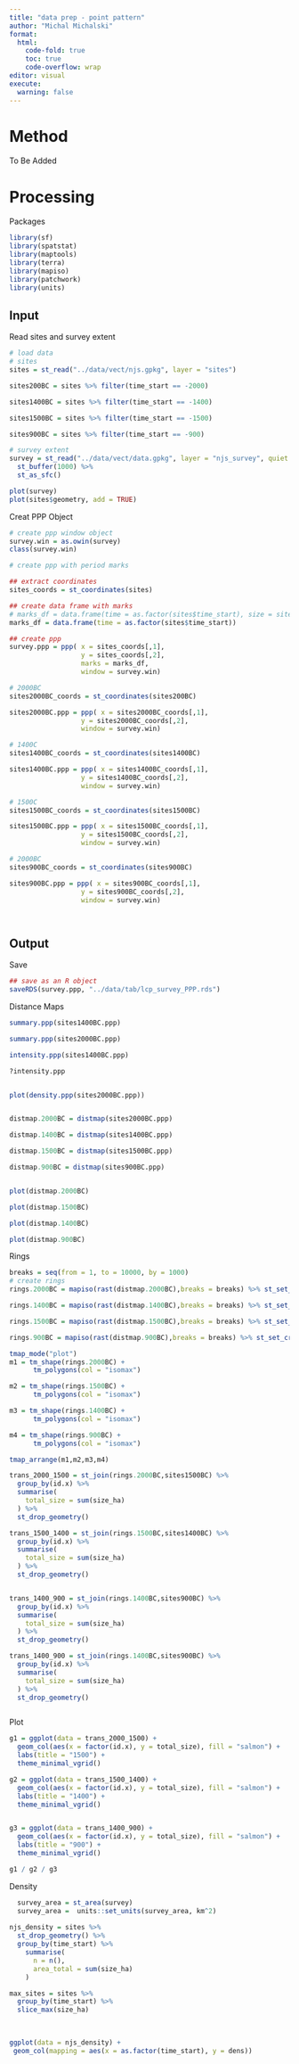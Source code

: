 ```yaml
---
title: "data prep - point pattern"
author: "Michal Michalski"
format: 
  html:
    code-fold: true
    toc: true
    code-overflow: wrap
editor: visual
execute: 
  warning: false
---
```


# Method

To Be Added

# Processing

Packages

```r

library(sf)
library(spatstat)
library(maptools)
library(terra)
library(mapiso)
library(patchwork)
library(units)


```

## Input

Read sites and survey extent

```r

# load data
# sites
sites = st_read("../data/vect/njs.gpkg", layer = "sites")

sites200BC = sites %>% filter(time_start == -2000)

sites1400BC = sites %>% filter(time_start == -1400)

sites1500BC = sites %>% filter(time_start == -1500)

sites900BC = sites %>% filter(time_start == -900)

# survey extent
survey = st_read("../data/vect/data.gpkg", layer = "njs_survey", quiet = TRUE ) %>%
  st_buffer(1000) %>% 
  st_as_sfc()

plot(survey)
plot(sites$geometry, add = TRUE)

```

Creat PPP Object

```r

# create ppp window object
survey.win = as.owin(survey)
class(survey.win)

# create ppp with period marks

## extract coordinates
sites_coords = st_coordinates(sites)

## create data frame with marks
# marks_df = data.frame(time = as.factor(sites$time_start), size = sites$size_ha)
marks_df = data.frame(time = as.factor(sites$time_start))

## create ppp
survey.ppp = ppp( x = sites_coords[,1], 
                  y = sites_coords[,2], 
                  marks = marks_df,
                  window = survey.win)

# 2000BC
sites2000BC_coords = st_coordinates(sites200BC)

sites2000BC.ppp = ppp( x = sites2000BC_coords[,1], 
                  y = sites2000BC_coords[,2], 
                  window = survey.win)

# 1400C
sites1400BC_coords = st_coordinates(sites1400BC)

sites1400BC.ppp = ppp( x = sites1400BC_coords[,1], 
                  y = sites1400BC_coords[,2], 
                  window = survey.win)

# 1500C
sites1500BC_coords = st_coordinates(sites1500BC)

sites1500BC.ppp = ppp( x = sites1500BC_coords[,1], 
                  y = sites1500BC_coords[,2], 
                  window = survey.win)

# 2000BC
sites900BC_coords = st_coordinates(sites900BC)

sites900BC.ppp = ppp( x = sites900BC_coords[,1], 
                  y = sites900BC_coords[,2], 
                  window = survey.win)




```

## Output

Save

```r

## save as an R object
saveRDS(survey.ppp, "../data/tab/lcp_survey_PPP.rds")

```

Distance Maps

```r

summary.ppp(sites1400BC.ppp)

summary.ppp(sites2000BC.ppp)

intensity.ppp(sites1400BC.ppp)

?intensity.ppp


plot(density.ppp(sites2000BC.ppp))


distmap.2000BC = distmap(sites2000BC.ppp)

distmap.1400BC = distmap(sites1400BC.ppp)

distmap.1500BC = distmap(sites1500BC.ppp)

distmap.900BC = distmap(sites900BC.ppp)


plot(distmap.2000BC)

plot(distmap.1500BC)

plot(distmap.1400BC)

plot(distmap.900BC)

```

Rings

```r


breaks = seq(from = 1, to = 10000, by = 1000)
# create rings
rings.2000BC = mapiso(rast(distmap.2000BC),breaks = breaks) %>% st_set_crs(st_crs(sites))

rings.1400BC = mapiso(rast(distmap.1400BC),breaks = breaks) %>% st_set_crs(st_crs(sites))

rings.1500BC = mapiso(rast(distmap.1500BC),breaks = breaks) %>% st_set_crs(st_crs(sites))

rings.900BC = mapiso(rast(distmap.900BC),breaks = breaks) %>% st_set_crs(st_crs(sites))

tmap_mode("plot")
m1 = tm_shape(rings.2000BC) +
      tm_polygons(col = "isomax")

m2 = tm_shape(rings.1500BC) +
      tm_polygons(col = "isomax")

m3 = tm_shape(rings.1400BC) +
      tm_polygons(col = "isomax")

m4 = tm_shape(rings.900BC) +
      tm_polygons(col = "isomax")

tmap_arrange(m1,m2,m3,m4)

```

```r


trans_2000_1500 = st_join(rings.2000BC,sites1500BC) %>% 
  group_by(id.x) %>% 
  summarise(
    total_size = sum(size_ha)
  ) %>% 
  st_drop_geometry()

trans_1500_1400 = st_join(rings.1500BC,sites1400BC) %>% 
  group_by(id.x) %>% 
  summarise(
    total_size = sum(size_ha)
  ) %>% 
  st_drop_geometry()


trans_1400_900 = st_join(rings.1400BC,sites900BC) %>% 
  group_by(id.x) %>% 
  summarise(
    total_size = sum(size_ha)
  ) %>% 
  st_drop_geometry()

trans_1400_900 = st_join(rings.1400BC,sites900BC) %>% 
  group_by(id.x) %>% 
  summarise(
    total_size = sum(size_ha)
  ) %>% 
  st_drop_geometry()



```

Plot

```r

g1 = ggplot(data = trans_2000_1500) +
  geom_col(aes(x = factor(id.x), y = total_size), fill = "salmon") +
  labs(title = "1500") +
  theme_minimal_vgrid()

g2 = ggplot(data = trans_1500_1400) +
  geom_col(aes(x = factor(id.x), y = total_size), fill = "salmon") +
  labs(title = "1400") +
  theme_minimal_vgrid()


g3 = ggplot(data = trans_1400_900) +
  geom_col(aes(x = factor(id.x), y = total_size), fill = "salmon") +
  labs(title = "900") +
  theme_minimal_vgrid()

g1 / g2 / g3
```

Density

```r

  survey_area = st_area(survey)
  survey_area =  units::set_units(survey_area, km^2)
  
njs_density = sites %>% 
  st_drop_geometry() %>% 
  group_by(time_start) %>% 
    summarise(
      n = n(),
      area_total = sum(size_ha)
    )

max_sites = sites %>% 
  group_by(time_start) %>%
  slice_max(size_ha)
 
    

ggplot(data = njs_density) +
 geom_col(mapping = aes(x = as.factor(time_start), y = dens))

```

